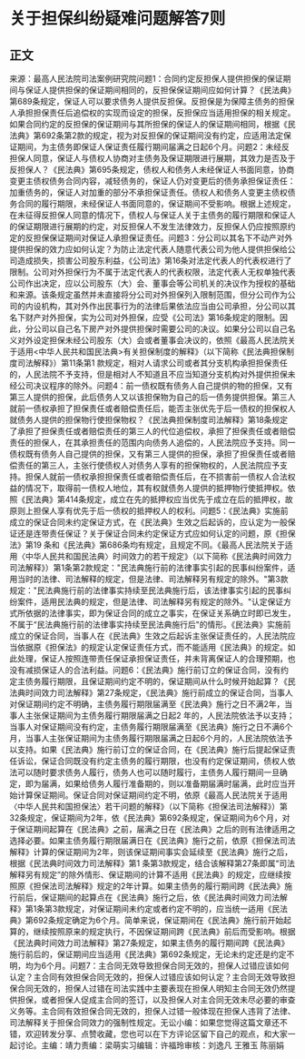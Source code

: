 # 关于担保纠纷疑难问题解答7则
## 正文
来源：最高人民法院司法案例研究院问题1：合同约定反担保人提供担保的保证期间与保证人提供担保的保证期间相同的，反担保保证期间应如何计算？《民法典》第689条规定，保证人可以要求债务人提供反担保。反担保是为保障主债务的担保人承担担保责任后追偿权的实现而设定的担保，反担保应当适用担保的相关规定。如果合同约定的反担保的保证期间与其所担保的保证人的保证期间相同，根据《民法典》第692条第2款的规定，视为对反担保的保证期间没有约定，应适用法定保证期间，为主债务即保证人保证责任履行期间届满之日起6个月。问题2：未经反担保人同意，保证人与债权人协商对主债务及保证期限进行展期，其效力是否及于反担保人？《民法典》第695条规定，债权人和债务人未经保证人书面同意，协商变更主债权债务合同内容，减轻债务的，保证人仍对变更后的债务承担保证责任：加重债务的，保证人对加重的部分不承担保证责任。债权人和债务人变更主债权债务合同的履行期限，未经保证人书面同意的，保证期间不受影响。根据上述规定，在未征得反担保人同意的情况下，债权人与保证人关于主债务的履行期限和保证人的保证期限进行展期的约定，对反担保人不发生法律效力，反担保人仍应按照原约定的反担保保证期间对保证人承担保证责任。问题3：分公司以其名下不动产对外提供担保的效力应如何认定？为防止法定代表人随意代表公司为他人提供担保给公司造成损失，损害公司股东利益，《公司法》第16条对法定代表人的代表权进行了限制。公司对外担保行为不属于法定代表人的代表权限，法定代表人无权单独代表公司作出决定，应以公司股东（大）会、董事会等公司机关的决议作为授权的基础和来源。该条规定虽然并未直接将分公司对外担保列入限制范围，但分公司作为公司的内设机构，其对外作出民事行为的法律后果依法应当由公司承担，分公司以其名下财产对外担保，实为公司对外担保，应受《公司法》第16条规定的限制。因此，分公司以自己名下房产对外提供担保时需要公司的决议。如果分公司以自己名义对外设定担保未经公司股东（大）会或者董事会决议的，依照《最高人民法院关于适用<中华人民共和国民法典>有关担保制度的解释》（以下简称《民法典担保制度司法解释》）第11条第1 款规定，相对人请求公司或者其分支机构承担担保责任的，人民法院不予支持，但是相对人不知道且不应当知道分支机构对外提供担保未经公司决议程序的除外。问题4：前一债权既有债务人自己提供的物的担保，又有第三人提供的担保，此后债务人又以该担保物为自己的后一债务提供担保。第三人就前一债权承担了担保责任或者赔偿责任后，能否主张优先于后一债权的担保权人就债务人提供的担保物行使担保物权？《民法典担保制度司法解释》第18条规定了承担了担保责任或者赔偿责任的第三人的代位追偿权，承担了担保责任或者赔偿责任的担保人，在其承担责任的范围内向债务人追偿的，人民法院应予支持。同一债权既有债务人自己提供的担保，又有第三人提供的担保，承担了担保责任或者赔偿责任的第三人，主张行使债权人对债务人享有的担保物权的，人民法院应予支持。担保人就前一债权承担担保责任或者赔偿责任后，在不损害前一债权人合法权益的情况下，取得前一债权人地位，其有权就债务人提供的抵押物行使抵押权。依照《民法典》第414条规定，成立在先的抵押权应当优先于成立在后的抵押权，故原则上担保人享有优先于后一债权的抵押权人的权利。问题5：《民法典》实施前成立的保证合同未约定保证方式，在《民法典》生效之后起诉的，应认定为一般保证还是连带责任保证？关于保证合同未约定保证方式应如何认定的问题，原《担保法》第19 条和《民法典》第686条均有规定，且规定不同。《最高人民法院关于适用〈中华人民共和国民法典〉时间效力的若干规定》（以下简称《民法典时间效力司法解释》）第1条第2款规定："民法典施行前的法律事实引起的民事纠纷案件，适用当时的法律、司法解释的规定，但是法律、司法解释另有规定的除外。"第3款规定："民法典施行前的法律事实持续至民法典施行后，该法律事实引起的民事纠纷案件，适用民法典的规定，但是法律、司法解释另有规定的除外。"认定保证方式所依据的法律事实，即为保证合同的成立之事实，在保证关系确立时即已发生，不属于“民法典施行前的法律事实持续至民法典施行后"的情形。《民法典》实施前成立的保证合同，当事人在《民法典》生效之后起诉主张保证责任的，人民法院应当依据原《担保法》的规定认定保证责任方式，而不能适用《民法典》的规定。如此处理，保证人按照连带责任保证承担保证责任，并未背离保证人的合理预期，也没有减损保证人的合法利益。问题6：《民法典》施行前订立的保证合同，没有约定主债务履行期限，且保证期间约定不明的，保证期间从什么时候开始起算？《民法典时间效力司法解释》第27条规定，《民法典》施行前成立的保证合同，当事人对保证期间约定不明确，主债务履行期限届满至《民法典》施行之日不满2年，当事人主张保证期间为主债务履行期限届满之日起2 年的，人民法院依法予以支持；当事人对保证期间没有约定，主债务履行期限届满至《民法典》施行之日不满6个月，当事人主张保证期间为主债务履行期限届满之日起6个月的，人民法院依法予以支持。如果《民法典》施行前订立的保证合同，在《民法典》施行后提起保证责任诉讼，保证合同既没有约定主债务的履行期限，也没有约定保证期间，债权人依法可以随时要求债务人履行，债务人也可以随时履行，主债务人履行期间一旦确定，即为届满，如果给债务人履行准备期的，则以准备期届满时届满，此时应当开始计算保证期间。保证合同对保证期间约定不明，依原《最高人民法院关于适用〈中华人民共和国担保法〉若干问题的解释》（以下简称《担保法司法解释》）第32条规定，保证期间为2年，依《民法典》第692条规定，保证期间为6个月，对于保证期间起算在《民法典》之前，届满之日在《民法典》之后的则有法律适用之选择必要。如果主债务履行期限届满日在《民法典》施行之前，依原《担保法司法解释》计算的保证期间为2年，则该保证期间事实会延续至《民法典》施行之后，根据《民法典时间效力司法解释》第1 条第3款规定，结合该解释第27条即属“司法解释另有规定”的除外情形、保证期间的计算不适用《民法典》的规定，应继续按照原《担保法司法解释》规定的2年计算。如果主债务的履行期间跨《民法典》施行前后，保证期间的起算点在《民法典》施行之后，依《民法典时间效力司法解释》第1条第3款规定，对保证期间未约定或者约定不明的，应当统一适用《民法典》第692条规定确定为6个月。简单来说，保证期间在《民法典》施行前开始起算的，继续按照原来的规定执行，不因保证期间跨《民法典》前后而受影响。根据《民法典时间效力司法解释》第27条规定，如果主债务的履行期间跨《民法典》施行前后的，保证期间应当适用《民法典》第692条规定，无论未约定还是约定不明，均为6个月。问题7：主合同无效导致担保合同无效的，担保人过错应该如何认定？主合同有效担保合同无效的，担保人过错应该如何认定？主合同无效导致担保合同无效的，担保人过错在司法实践中主要表现在担保人明知主合同无效仍然提供担保，或者担保人促成主合同的签订，以及担保人对主合同无效未尽必要的审查义务等。主合同有效担保合同无效的，担保人过错一般体现在担保人违背了法律、司法解释关于担保合同效力的强制性规定。无讼小编：如果您觉得这篇文章还不错，欢迎转发分享、点赞收藏，您也可以在下方评论区留下自己的观点，和大家一起讨论。主编：靖力责编：梁萌实习编辑：许福玲审核：刘逸凡 王雅玉 陈丽娟